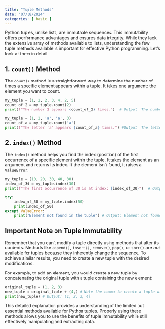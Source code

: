 ```yaml
---
title: "Tuple Methods"
date: "07/18/2024"
categories: [ basic ]
---
```



Python tuples, unlike lists, are immutable sequences. This immutability offers performance advantages and ensures data integrity. While they lack the extensive array of methods available to lists, understanding the few tuple methods available is important for effective Python programming. Let's look at them in detail.

## 1. `count()` Method

The `count()` method is a straightforward way to determine the number of times a specific element appears within a tuple.  It takes one argument: the element you want to count.

```python
my_tuple = (1, 2, 2, 3, 4, 2, 5)
count_of_2 = my_tuple.count(2)
print(f"The number 2 appears {count_of_2} times.")  # Output: The number 2 appears 3 times.

my_tuple = (1, 2, 'a', 'a', 3)
count_of_a = my_tuple.count('a')
print(f"The letter 'a' appears {count_of_a} times.") #Output: The letter 'a' appears 2 times.
```

## 2. `index()` Method

The `index()` method helps you find the index (position) of the first occurrence of a specific element within the tuple. It takes the element as an argument and returns its index.  If the element isn't found, it raises a `ValueError`.

```python
my_tuple = (10, 20, 30, 40, 30)
index_of_30 = my_tuple.index(30)
print(f"The first occurrence of 30 is at index: {index_of_30}")  # Output: The first occurrence of 30 is at index: 2

try:
    index_of_50 = my_tuple.index(50)
    print(index_of_50)
except ValueError:
    print("Element not found in the tuple") # Output: Element not found in the tuple

```

##  Important Note on Tuple Immutability

Remember that you can't modify a tuple directly using methods that alter its contents.  Methods like `append()`, `insert()`, `remove()`, `pop()`, or `sort()` are *not* available for tuples because they inherently change the sequence.  To achieve similar results, you need to create a new tuple with the desired modifications.

For example, to add an element, you would create a new tuple by concatenating the original tuple with a tuple containing the new element:

```python
original_tuple = (1, 2, 3)
new_tuple = original_tuple + (4,) # Note the comma to create a tuple with one element
print(new_tuple) # Output: (1, 2, 3, 4)
```


This detailed explanation provides a  understanding of the limited but essential methods available for Python tuples.  Properly using these methods allows you to use the benefits of tuple immutability while still effectively manipulating and extracting data.

